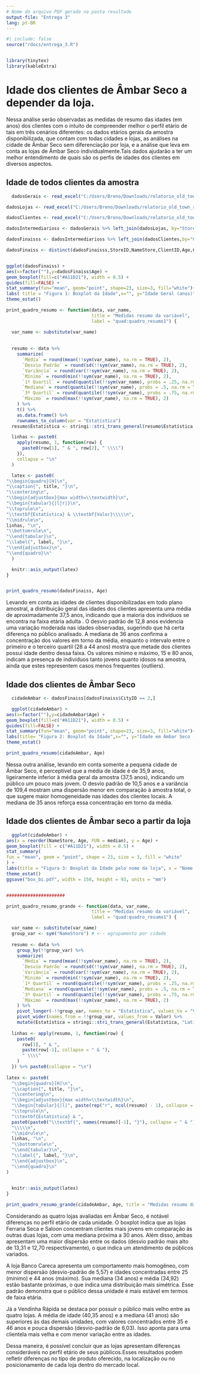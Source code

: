 ```yaml
---
# Nome do arquivo PDF gerado na pasta resultado
output-file: "Entrega 3"
lang: pt-BR
---
```


```r
#| include: false
source("rdocs/entrega_3.R")


library(tinytex)
library(kableExtra)

```

# Idade dos clientes de Âmbar Seco a depender da loja.

Nessa análise serão observadas as medidas de resumo das idades (em anos) dos clientes com o intuito de compreender melhor o perfil etário de tais em três cenários diferentes: os dados etários gerais da amostra disponibilizada, que contam com todas cidades e lojas, as análises na cidade de Âmbar Seco sem diferenciação por loja, e a análise que leva em conta as lojas de Âmbar Seco individualmente.Tais dados ajudarão a ter um melhor entendimento de quais são os perfis de idades dos clientes em diversos aspectos.


## Idade de todos clientes da amostra
```r
  dadosGerais <- read_excel("C:/Users/Breno/Downloads/relatorio_old_town_road (2).xlsx", sheet = "relatorio_vendas")

dadosLojas <- read_excel("C:/Users/Breno/Downloads/relatorio_old_town_road (2).xlsx", sheet = "infos_lojas")

dadosClientes <- read_excel("C:/Users/Breno/Downloads/relatorio_old_town_road (2).xlsx", sheet = "infos_clientes")

dadosIntermediarioss <- dadosGerais %>% left_join(dadosLojas, by="StoreID")

dadosFinaisss <- dadosIntermediarioss %>% left_join(dadosClientes,by="ClientID")

dadosFinaiss <- distinct(dadosFinaisss,StoreID,NameStore,ClientID,Age,CityID)


ggplot(dadosFinaiss) +
aes(x=factor(""),y=dadosFinaiss$Age) +
geom_boxplot(fill=c("#A11D21"), width = 0.5) +
guides(fill=FALSE) +
stat_summary(fun="mean", geom="point", shape=23, size=3, fill="white")+
labs( title = "Figura 1: Boxplot da Idade",x="", y="Idade Geral (anos)")+
theme_estat()
```

```r
print_quadro_resumo <- function(data, var_name,
                                title = "Medidas resumo da variável",
                                label = "quad:quadro_resumo1") {

  var_name <- substitute(var_name)
  
  
  resumo <- data %>%
    summarize(
      `Média` = round(mean(!!sym(var_name), na.rm = TRUE), 2),
      `Desvio Padrão` = round(sd(!!sym(var_name), na.rm = TRUE), 2),
      `Variância` = round(var(!!sym(var_name), na.rm = TRUE), 2),
      `Mínimo` = round(min(!!sym(var_name), na.rm = TRUE), 2),
      `1º Quartil` = round(quantile(!!sym(var_name), probs = .25, na.rm = TRUE), 2),
      `Mediana` = round(quantile(!!sym(var_name), probs = .5, na.rm = TRUE), 2),
      `3º Quartil` = round(quantile(!!sym(var_name), probs = .75, na.rm = TRUE), 2),
      `Máximo` = round(max(!!sym(var_name), na.rm = TRUE), 2)
    ) %>%
    t() %>%
    as.data.frame() %>%
    rownames_to_column(var = "Estatística")
  resumo$Estatística <- stringi::stri_trans_general(resumo$Estatística, "Latin-ASCII")

  linhas <- paste0(
    apply(resumo, 1, function(row) {
      paste0(row[1], " & ", row[2], " \\\\")
    }),
    collapse = "\n"
  )

  latex <- paste0(
"\\begin{quadro}[H]\n",
"\\caption{", title, "}\n",
"\\centering\n",
"\\begin{adjustbox}{max width=\\textwidth}\n",
"\\begin{tabular}{|l|r|}\n",
"\\toprule\n",
"\\textbf{Estatística} & \\textbf{Valor}\\\\\n",
"\\midrule\n",
linhas, "\n",
"\\bottomrule\n",
"\\end{tabular}\n",
"\\label{", label, "}\n",
"\\end{adjustbox}\n",
"\\end{quadro}\n"
  )

  knitr::asis_output(latex)
}


print_quadro_resumo(dadosFinaiss, Age)
```

Levando em conta as idades de clientes disponibilizadas em todo plano amostral, a distribuição geral das idades dos clientes apresenta uma média de aproximadamente 37,5 anos, indicando que a maioria dos indivíduos se encontra na faixa etária adulta . O desvio padrão de 12,8 anos evidencia uma variação moderada nas idades observadas, sugerindo que há certa diferença no público analisado. A mediana de 36 anos confirma a concentração dos valores em torno da média, enquanto o intervalo entre o primeiro e o terceiro quartil (28 a 44 anos) mostra que metade dos clientes possui idade dentro dessa faixa. Os valores mínimo e máximo, 15 e 80 anos, indicam a presença de indivíduos tanto jovens quanto idosos na amostra, ainda que estes representem casos menos frequentes (outliers). 

## Idade dos clientes de Âmbar Seco

```r
  cidadeAmbar <- dadosFinaiss[dadosFinaiss$CityID == 2,]

  ggplot(cidadeAmbar) +
aes(x=factor(""),y=cidadeAmbar$Age) +
geom_boxplot(fill=c("#A11D21"), width = 0.5) +
guides(fill=FALSE) +
stat_summary(fun="mean", geom="point", shape=23, size=3, fill="white")+
labs(title= "Figura 2: Boxplot da Idade",x="", y="Idade em Âmbar Seco (anos)")+
theme_estat()

print_quadro_resumo(cidadeAmbar, Age)

```

Nessa outra análise, levando em conta somente a pequena cidade de Âmbar Seco, é perceptível que a média de idade é de 35,9 anos, ligeiramente inferior à média geral da amostra (37,5 anos), indicando um público um pouco mais jovem. O desvio padrão de 10,5 anos e a variância de 109,4 mostram uma dispersão menor em comparação à amostra total, o que sugere maior homogeneidade nas idades dos clientes locais. A mediana de 35 anos reforça essa concentração em torno da média.

## Idade dos clientes de Âmbar seco a partir da loja

```r
  ggplot(cidadeAmbar) +
aes(x = reorder(NameStore, Age, FUN = median), y = Age) +
geom_boxplot(fill = c("#A11D21"), width = 0.5) +
stat_summary(
fun = "mean", geom = "point", shape = 23, size = 3, fill = "white"
) +
labs(title = "Figura 3: Boxplot da Idade pelo nome da loja", x = "Nome da loja", y = "Idade dos clientes (anos)") +
theme_estat()
ggsave("box_bi.pdf", width = 158, height = 93, units = "mm")


######################

print_quadro_resumo_grande <- function(data, var_name,
                                title = "Medidas resumo da variável",
                                label = "quad:quadro_resumo1") {

  var_name <- substitute(var_name)
  group_var <- sym("NameStore") # <-- agrupamento por cidade
  
  resumo <- data %>%
    group_by(!!group_var) %>%
    summarize(
      `Média` = round(mean(!!sym(var_name), na.rm = TRUE), 2),
      `Desvio Padrão` = round(sd(!!sym(var_name), na.rm = TRUE), 2),
      `Variância` = round(var(!!sym(var_name), na.rm = TRUE), 2),
      `Mínimo` = round(min(!!sym(var_name), na.rm = TRUE), 2),
      `1º Quartil` = round(quantile(!!sym(var_name), probs = .25, na.rm = TRUE), 2),
      `Mediana` = round(quantile(!!sym(var_name), probs = .5, na.rm = TRUE), 2),
      `3º Quartil` = round(quantile(!!sym(var_name), probs = .75, na.rm = TRUE), 2),
      `Máximo` = round(max(!!sym(var_name), na.rm = TRUE), 2)
    ) %>%
    pivot_longer(-!!group_var, names_to = "Estatística", values_to = "Valor") %>%
    pivot_wider(names_from = !!group_var, values_from = Valor) %>%
    mutate(Estatística = stringi::stri_trans_general(Estatística, "Latin-ASCII"))
  
  linhas <- apply(resumo, 1, function(row) {
    paste0(
      row[1], " & ",
      paste(row[-1], collapse = " & "),
      " \\\\"
    )
  }) %>% paste0(collapse = "\n")
  
latex <- paste0(
  "\\begin{quadro}[H]\n",
  "\\caption{", title, "}\n",
  "\\centering\n",
  "\\begin{adjustbox}{max width=\\textwidth}\n",
  "\\begin{tabular}{|l|", paste(rep("r", ncol(resumo) - 1), collapse = " "), "|r|}\n",
  "\\toprule\n",
  "\\textbf{Estatística} & ",
  paste0(paste0("\\textbf{", names(resumo)[-1], "}"), collapse = " & "),
  "\\\\\n",
  "\\midrule\n",
  linhas, "\n",
  "\\bottomrule\n",
  "\\end{tabular}\n",
  "\\label{", label, "}\n",
  "\\end{adjustbox}\n",
  "\\end{quadro}\n"
)

  
  knitr::asis_output(latex)
}

print_quadro_resumo_grande(cidadeAmbar, Age, title = "Medidas resumo da idade por cidade")


```


Considerando as quatro lojas avaliadas em Âmbar Seco, é notável diferenças no perfil etário de cada unidade. O boxplot indica que as lojas Ferraria Seca e Saloon concentram clientes mais jovens em comparação às outras duas lojas, com uma mediana próxima a 30 anos. Além disso, ambas apresentam uma maior dispersão entre os dados (desvio padrão mais alto de 13,31 e 12,70 respectivamente), o que indica um atendimento de públicos variados.

A loja Banco Careca apresenta um comportamento mais homogêneo, com menor dispersão (desvio-padrão de 5,57) e idades concentradas entre 25 (mínimo) e 44 anos (máximo). Sua mediana (34 anos) e média (34,92) estão bastante próximas, o que indica uma distribuição mais simétrica. Esse padrão demonstra que o público dessa unidade é mais estável em termos de faixa etária.

Já a Vendinha Rápida se destaca por possuir o público mais velho entre as quatro lojas. A média de idade (40,35 anos) e a mediana (41 anos) são superiores às das demais unidades, com valores concentrados entre 35 e 46 anos e pouca dispersão (desvio-padrão de 6,03). Isso aponta para uma clientela mais velha e com menor variação entre as idades.

Dessa maneira, é possível concluir que as lojas apresentam diferenças consideráveis no perfil etário de seus públicos.Esses resultados podem refletir diferenças no tipo de produto oferecido, na localização ou no posicionamento de cada loja dentro do mercado local.
